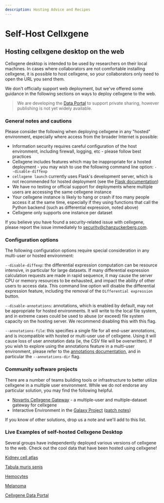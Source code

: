 ```yaml
---
description: Hosting Advice and Recipes
---
```


# Self-Host Cellxgene

## Hosting cellxgene desktop on the web

Cellxgene desktop is intended to be used by researchers on their local machines. In cases where collaborators are not comfortable installing cellxgene, it is possible to host cellxgene, so your collaborators only need to open the URL you send them.

We don't officially support web deployment, but we've offered some guidance in the following sections on ways to deploy cellxgene to the web.

> We are developing the [Data Portal](../../portal/publishing.md) to support private sharing, however publishing is not yet widely available.

### General notes and cautions

Please consider the following when deploying cellxgene in any "hosted" environment, especially where access from the broader Internet is possible:

* Information security requires careful configuration of the host environment, including firewall, logging, etc - please follow best practices
* Cellxgene includes features which may be inappropriate for a hosted deployment - you may wish to use the following command line option: `--disable-diffexp`
* `cellxgene launch` currently uses Flask's development server, which is not recommended for hosted deployment \(see the [Flask documentation](https://flask.palletsprojects.com/en/1.1.x/tutorial/deploy/#run-with-a-production-server)\)
* We have no testing or official support for deployments where multiple users are accessing the same cellxgene instance
* Your cellxgene instance is likely to hang or crash if too many people access it at the same time, especially if they using functions that call the Python backend \(such as differential expression, noted above\)
* Cellxgene only supports one instance per dataset

If you believe you have found a security-related issue with cellxgene, please report the issue immediately to [security@chanzuckerberg.com](mailto:security@chanzuckerberg.com).

### Configuration options

The following configuration options require special consideration in any multi-user or hosted environment:

`--disable-diffexp`: the differential expression computation can be resource intensive, in particular for large datasets. If many differential expression calculation requests are made in rapid sequence, it may cause the server CPU or memory resources to be exhausted, and impact the ability of other users to access data. This command line option will disable the differential expression feature, including the removal of the `Differential expression` button.

`--disable-annotations`: annotations, which is enabled by default, may not be appropriate for hosted environments. It will write to the local file system, and in extreme cases could be used to abuse \(or exceed\) file system capacity on the hosting server. We recommend disabling this with this flag.

`--annotations-file`: this specifies a single file for all end-user annotations, and is incompatible with hosted or multi-user use of cellxgene. Using it will cause loss of user annotation data \(ie, the CSV file will be overwritten\). If you wish to explore using the annotations feature in a multi-user environment, please refer to the [annotations documentation](../annotations.md), and in particular the `--annotations-dir` flag.

### Community software projects

There are a number of teams building tools or infrastructure to better utilize cellxgene in a multiple user environment. While we do not endorse any particular solution, you may find the following helpful.

* [Novartis Cellxgene Gateway](https://github.com/Novartis/cellxgene-gateway) - a multiple-user and multiple-dataset gateway for cellxgene
* Interactive Environment in the [Galaxy Project](https://galaxyproject.org/) \([patch notes](https://docs.galaxyproject.org/en/release_19.05/releases/19.05_announce.html)\)

If you know of other solutions, drop us a note and we'll add to this list.

### Live Examples of self-hosted Cellxgene Desktop

Several groups have independently deployed various versions of cellxgene to the web. Check out the cool data that have been hosted using cellxgene!

[Kidney cell atlas](https://www.kidneycellatlas.org/)

[Tabula muris senis](https://tabula-muris-senis.ds.czbiohub.org/)

[Hemocytes](https://hemocytes.cellgeni.sanger.ac.uk/)

[Melanoma](https://melanoma.cellgeni.sanger.ac.uk/)

[Cellxgene Data Portal](https://cellxgene.cziscience.com)

